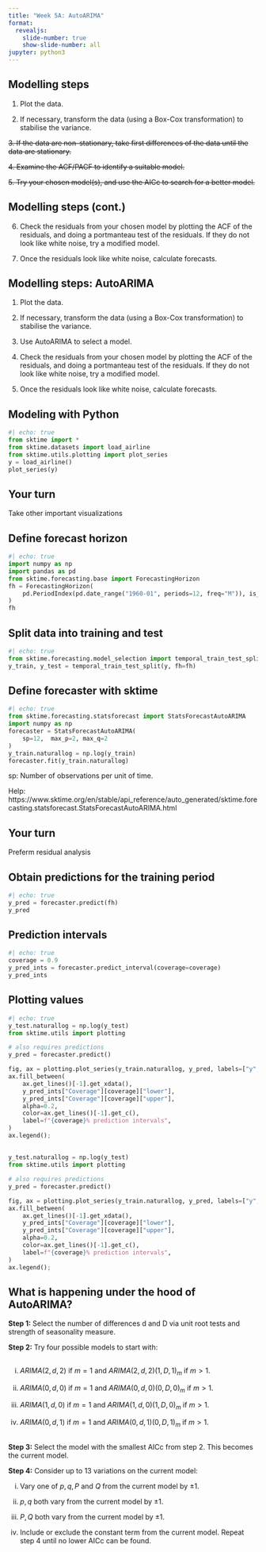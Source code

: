 ```yaml
---
title: "Week 5A: AutoARIMA"
format:
  revealjs:
    slide-number: true
    show-slide-number: all 
jupyter: python3
---
```


## Modelling steps

1. Plot the data.

2. If necessary, transform the data (using a Box-Cox transformation) to stabilise the variance.

~~3. If the data are non-stationary, take first differences of the data until the data are stationary.~~

~~4. Examine the ACF/PACF to identify a suitable model.~~

~~5. Try your chosen model(s), and use the AICc to search for a better model.~~

##  Modelling steps (cont.)

6. Check the residuals from your chosen model by plotting the ACF of the residuals, and doing a portmanteau test of the residuals. If they do not look like white noise, try a modified model.

7. Once the residuals look like white noise, calculate forecasts.

## Modelling steps: AutoARIMA

1. Plot the data.

2. If necessary, transform the data (using a Box-Cox transformation) to stabilise the variance.

3. Use AutoARIMA to select a model.

4. Check the residuals from your chosen model by plotting the ACF of the residuals, and doing a portmanteau test of the residuals. If they do not look like white noise, try a modified model.

5. Once the residuals look like white noise, calculate forecasts.

## Modeling with Python

```python
#| echo: true
from sktime import *
from sktime.datasets import load_airline
from sktime.utils.plotting import plot_series
y = load_airline()
plot_series(y)
```

## Your turn

Take other important visualizations

## Define forecast horizon

```python
#| echo: true
import numpy as np
import pandas as pd
from sktime.forecasting.base import ForecastingHorizon
fh = ForecastingHorizon(
    pd.PeriodIndex(pd.date_range("1960-01", periods=12, freq="M")), is_relative=False
)
fh

```

## Split data into training and test

```python
#| echo: true
from sktime.forecasting.model_selection import temporal_train_test_split
y_train, y_test = temporal_train_test_split(y, fh=fh)

```

## Define forecaster with sktime

```python
#| echo: true
from sktime.forecasting.statsforecast import StatsForecastAutoARIMA
import numpy as np
forecaster = StatsForecastAutoARIMA(  
    sp=12,  max_p=2, max_q=2
)
y_train.naturallog = np.log(y_train)
forecaster.fit(y_train.naturallog)
```

sp: Number of observations per unit of time.

Help: https://www.sktime.org/en/stable/api_reference/auto_generated/sktime.forecasting.statsforecast.StatsForecastAutoARIMA.html

## Your turn

Preferm residual analysis

## Obtain predictions for the training period

```python
#| echo: true
y_pred = forecaster.predict(fh)
y_pred 

```

## Prediction intervals

```python
#| echo: true
coverage = 0.9
y_pred_ints = forecaster.predict_interval(coverage=coverage)
y_pred_ints
```

## Plotting values

```python
#| echo: true
y_test.naturallog = np.log(y_test)
from sktime.utils import plotting

# also requires predictions
y_pred = forecaster.predict()

fig, ax = plotting.plot_series(y_train.naturallog, y_pred, labels=["y", "y_pred"])
ax.fill_between(
    ax.get_lines()[-1].get_xdata(),
    y_pred_ints["Coverage"][coverage]["lower"],
    y_pred_ints["Coverage"][coverage]["upper"],
    alpha=0.2,
    color=ax.get_lines()[-1].get_c(),
    label=f"{coverage}% prediction intervals",
)
ax.legend();

```

##

```python

y_test.naturallog = np.log(y_test)
from sktime.utils import plotting

# also requires predictions
y_pred = forecaster.predict()

fig, ax = plotting.plot_series(y_train.naturallog, y_pred, labels=["y", "y_pred"])
ax.fill_between(
    ax.get_lines()[-1].get_xdata(),
    y_pred_ints["Coverage"][coverage]["lower"],
    y_pred_ints["Coverage"][coverage]["upper"],
    alpha=0.2,
    color=ax.get_lines()[-1].get_c(),
    label=f"{coverage}% prediction intervals",
)
ax.legend();

```

## What is happening under the hood of AutoARIMA?


**Step 1:** Select the number of differences d and D via unit root tests and strength of seasonality measure.


**Step 2:** Try four possible models to start with:

##

i) $ARIMA(2, d, 2)$ if $m = 1$ and $ARIMA(2, d, 2)(1, D, 1)_m$ if $m > 1$.

ii) $ARIMA(0, d, 0)$ if $m = 1$ and $ARIMA(0, d, 0)(0, D, 0)_m$ if $m > 1$.

iii) $ARIMA(1, d, 0)$ if $m = 1$ and $ARIMA(1, d, 0)(1, D, 0)_m$ if $m > 1$.

iv) $ARIMA(0, d, 1)$ if $m = 1$ and $ARIMA(0, d, 1)(0, D, 1)_m$ if $m > 1$.

## 

**Step 3:** Select the model with the smallest AICc from step 2. This becomes the current model.


**Step 4:** Consider up to 13 variations on the current model:

i) Vary one of $p, q, P$ and $Q$ from the current model by $\pm 1$.

ii) $p, q$ both vary from the current model by $\pm 1$.

iii) $P, Q$ both vary from the current model by $\pm 1$.

iv) Include or exclude the constant term from the current model. Repeat step 4 until no lower AICc can be found. 

